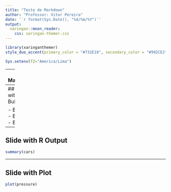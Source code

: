 ```yaml
---
title: "Teste de Markdown"
author: "Professor: Vitor Pereira"
date: '`r format(Sys.Date(), "%d/%m/%Y")`'
output:
  xaringan::moon_reader:
    css: xaringan-themer.css
---
```


```r
library(xaringanthemer)
style_duo_accent(primary_color = "#732E10", secondary_color = "#992CE2")

Sys.setenv(TZ="America/Lima")
```

---
## R Markdown

This is an R Markdown presentation. Markdown is a simple formatting syntax for authoring HTML, PDF, and MS Word documents. For more details on using R Markdown see <http://rmarkdown.rstudio.com>.

When you click the **Knit** button a document will be generated that includes both content as well as the output of any embedded R code chunks within the document.

---
## Slide with Bullets

- Bullet 1
- Bullet 2
- Bullet 3

---
## Slide with R Output

```r
summary(cars)
```

---
## Slide with Plot

```r
plot(pressure)
```

